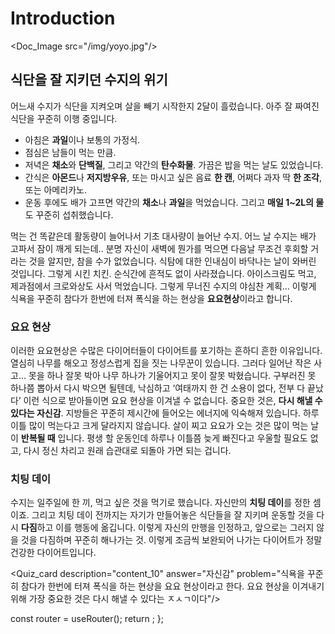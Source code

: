 # Introduction


<Doc_Image src="/img/yoyo.jpg"/>

## 식단을 잘 지키던 수지의 위기

어느새 수지가 식단을 지켜오며 살을 빼기 시작한지 2달이 흘렀습니다. 아주 잘 짜여진 식단을 꾸준히 이행 중입니다.

- 아침은 **과일**이나 보통의 가정식.
- 점심은 남들이 먹는 만큼.
- 저녁은 **채소**와 **단백질**, 그리고 약간의 **탄수화물**. 가끔은 밥을 먹는 날도 있었습니다.
- 간식은 **아몬드**나 **저지방우유**, 또는 마시고 싶은 음료 **한 캔**, 어쩌다 과자 딱 **한 조각**, 또는 아메리카노.
- 운동 후에도 배가 고프면 약간의 **채소**나 **과일**을 먹었습니다. 그리고 **매일 1~2L의 물**도 꾸준히 섭취했습니다.

먹는 건 똑같은데 활동량이 늘어나서 기초 대사량이 늘어난 수지. 어느 날 수지는 배가 고파서 잠이 깨게 되는데.. 분명 자신이 새벽에 뭔가를 먹으면 다음날 무조건 후회할 거라는 것을 알지만, 참을 수가 없었습니다. 식탐에 대한 인내심이 바닥나는 날이 와버린 것입니다. 그렇게 시킨 치킨. 순식간에 흔적도 없이 사라졌습니다. 아이스크림도 먹고, 제과점에서 크로와상도 사서 먹었습니다. 그렇게 무너진 수지의 야심찬 계획… 이렇게 식욕을 꾸준히 참다가 한번에 터져 폭식을 하는 현상을 **요요현상**이라고 합니다.

### 요요 현상

이러한 요요현상은 수많은 다이어터들이 다이어트를 포기하는 흔하디 흔한 이유입니다. 열심히 나무를 해오고 정성스럽게 집을 짓는 나무꾼이 있습니다. 그러다 일어난 작은 사고… 못을 하나 잘못 박아 나무 하나가 기울어지고 못이 잘못 박혔습니다. 구부러진 못 하나쯤 뽑아서 다시 박으면 될텐데, 낙심하고 ‘여태까지 한 건 소용이 없다, 전부 다 끝났다’ 이런 식으로 받아들이면 요요 현상을 이겨낼 수 없습니다. 중요한 것은, **다시 해낼 수 있다는 자신감**. 지방들은 꾸준히 제시간에 들어오는 에너지에 익숙해져 있습니다. 하루 이틀 많이 먹는다고 크게 달라지지 않습니다. 살이 찌고 요요가 오는 것은 많이 먹는 날이 **반복될 때** 입니다. 평생 할 운동인데 하루나 이틀쯤 늦게 빠진다고 우울할 필요도 없고, 다시 정신 차리고 원래 습관대로 되돌아 가면 되는 겁니다.

### 치팅 데이

수지는 일주일에 한 끼, 먹고 싶은 것을 먹기로 했습니다. 자신만의 **치팅 데이**를 정한 셈이죠. 그리고 치팅 데이 전까지는 자기가 만들어놓은 식단들을 잘 지키며 운동할 것을 다시 **다짐**하고 이를 행동에 옮깁니다. 이렇게 자신의 만행을 인정하고, 앞으로는 그러지 않을 것을 다짐하며 꾸준히 해나가는 것. 이렇게 조금씩 보완되어 나가는 다이어트가 정말 건강한 다이어트입니다.


<Quiz_card description="content_10" answer="자신감" problem="식욕을 꾸준히 참다가 한번에 터져 폭식을 하는 현상을 요요 현상이라고 한다. 요요 현상을 이겨내기 위해 가장 중요한 것은 다시 해낼 수 있다는 ㅈㅅㄱ이다"/>



  const router = useRouter();
  return <PageKey route={router.pathname} />;
};

<Final />

